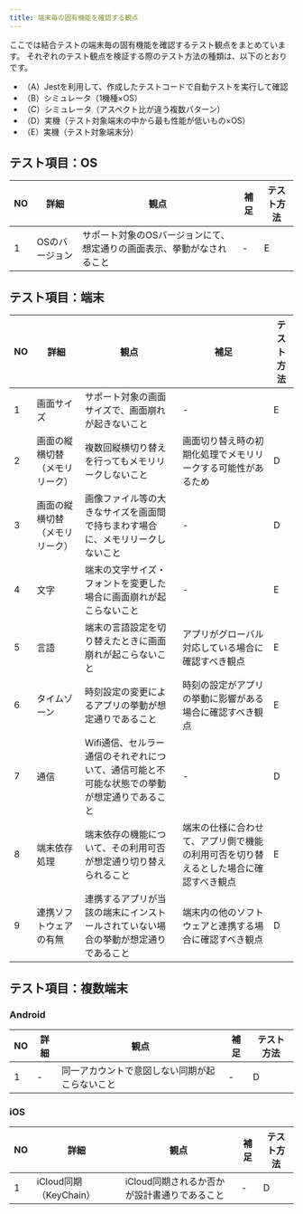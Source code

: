 ```yaml
---
title: 端末毎の固有機能を確認する観点
---
```


ここでは結合テストの端末毎の固有機能を確認するテスト観点をまとめています。
それぞれのテスト観点を検証する際のテスト方法の種類は、以下のとおりです。

- （A）Jestを利用して、作成したテストコードで自動テストを実行して確認
- （B）シミュレータ（1機種×OS）
- （C）シミュレータ（アスペクト比が違う複数パターン）
- （D）実機（テスト対象端末の中から最も性能が低いもの×OS）
- （E）実機（テスト対象端末分）

## テスト項目：OS

| NO | 詳細 | 観点 | 補足 | テスト方法 |
| --- | --- | --- | --- | --- |
| 1 | OSのバージョン | サポート対象のOSバージョンにて、想定通りの画面表示、挙動がなされること | - | E |

## テスト項目：端末

| NO | 詳細 | 観点 | 補足 | テスト方法 |
| --- | --- | --- | --- | --- |
| 1 | 画面サイズ | サポート対象の画面サイズで、画面崩れが起きないこと | - | E |
| 2 | 画面の縦横切替（メモリリーク） | 複数回縦横切り替えを行ってもメモリリークしないこと | 画面切り替え時の初期化処理でメモリリークする可能性があるため | D |
| 3 | 画面の縦横切替（メモリリーク） | 画像ファイル等の大きなサイズを画面間で持ちまわす場合に、メモリリークしないこと | - | D |
| 4 | 文字 | 端末の文字サイズ・フォントを変更した場合に画面崩れが起こらないこと | - | E |
| 5 | 言語 | 端末の言語設定を切り替えたときに画面崩れが起こらないこと | アプリがグローバル対応している場合に確認すべき観点 | E |
| 6 | タイムゾーン | 時刻設定の変更によるアプリの挙動が想定通りであること | 時刻の設定がアプリの挙動に影響がある場合に確認すべき観点 | E |
| 7 | 通信 | Wifi通信、セルラー通信のそれぞれについて、通信可能と不可能な状態での挙動が想定通りであること | - | D |
| 8 | 端末依存処理 | 端末依存の機能について、その利用可否が想定通り切り替えられること | 端末の仕様に合わせて、アプリ側で機能の利用可否を切り替えるとした場合に確認すべき観点 | E |
| 9 | 連携ソフトウェアの有無 | 連携するアプリが当該の端末にインストールされていない場合の挙動が想定通りであること | 端末内の他のソフトウェアと連携する場合に確認すべき観点 | D |

## テスト項目：複数端末

### Android

| NO | 詳細 | 観点 | 補足 | テスト方法 |
| --- | --- | --- | --- | --- |
| 1 | - | 同一アカウントで意図しない同期が起こらないこと | - | D |

### iOS

| NO | 詳細 | 観点 | 補足 | テスト方法 |
| --- | --- | --- | --- | --- |
| 1 | iCloud同期（KeyChain） | iCloud同期されるか否かが設計書通りであること | - | D |

